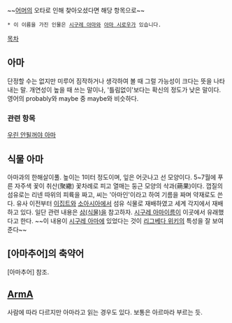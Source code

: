 ~~[[어머]]의 오타로 인해 찾아오셨다면 해당 항목으로~~
 * 이 이름을 가진 인물은 [[시구레 아마]]와 [[아마 시로우]]가 있습니다.
[[목차]]
== 아마 ==
단정할 수는 없지만 미루어 짐작하거나 생각하여 볼 때 그럴 가능성이 크다는 뜻을 나타내는 말. 개연성이 높을 때 쓰는 말이나, '틀림없이'보다는 확신의 정도가 낮은 말이다. 영어의 probably와 maybe 중 maybe와 비슷하다.
=== 관련 항목 ===
[[우린 안될꺼야 아마]]
== 식물 아마 ==
아마과의 한해살이풀. 높이는 1미터 정도이며, 잎은 어긋나고 선 모양이다. 5~7월에 푸른 자주색 꽃이 취산(聚繖) 꽃차례로 피고 열매는 둥근 모양의 삭과(蒴果)이다. 껍질의 섬유로는 리넨 따위의 피륙을 짜고, 씨는 '아마인'이라고 하여 기름을 짜며 약재로도 쓴다. 유사 이전부터 [[이집트]]와 [[소아시아]]에서 섬유 식물로 재배하였고 세계 각지에서 재배하고 있다. 일단 관련 내용은 [[삼(식물)]]을 참고하자. [[시구레 아마]]이름이 이곳에서 유래했다고 한다. ~~이 내용이 [[시구레 아마]]에 있었다는 것이 [[리그베다 위키]]의 특성을 잘 보여준다~~

== [아마추어]의 축약어 ==
[아마추어] 참조.

== [[ArmA]] ==
사람에 따라 다르지만 아마라고 읽는 경우도 있다. 보통은 아르마라 부르는 듯.
